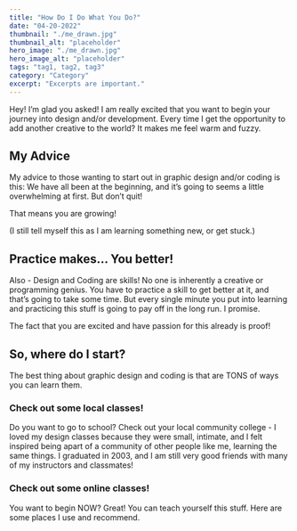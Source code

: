 ```yaml
---
title: "How Do I Do What You Do?"
date: "04-20-2022"
thumbnail: "./me_drawn.jpg"
thumbnail_alt: "placeholder"
hero_image: "./me_drawn.jpg"
hero_image_alt: "placeholder"
tags: "tag1, tag2, tag3"
category: "Category"
excerpt: "Excerpts are important."
---
```

Hey! I’m glad you asked! I am really excited that you want to begin your journey into design and/or development. Every time I get the opportunity to add another creative to the world? It makes me feel warm and fuzzy.

## My Advice

My advice to those wanting to start out in graphic design and/or coding is this: We have all been at the beginning, and it’s going to seems a little overwhelming at first. But don’t quit! 

That means you are growing! 

(I still tell myself this as I am learning something new, or get stuck.)

## Practice makes... You better!

Also - Design and Coding are skills! No one is inherently a creative or programming genius. You have to practice a skill to get better at it, and that’s going to take some time. But every single minute you put into learning and practicing this stuff is going to pay off in the long run. I promise. 

The fact that you are excited and have passion for this already is proof!

## So, where do I start?

The best thing about graphic design and coding is that are TONS of ways you can learn them. 

### Check out some local classes!

Do you want to go to school? Check out your local community college - I loved my design classes because they were small, intimate, and I felt inspired being apart of a community of other people like me, learning the same things. I graduated in 2003, and I am still very good friends with many of my instructors and classmates!

### Check out some online classes!

You want to begin NOW? Great! You can teach yourself this stuff. Here are some places I use and recommend.